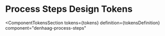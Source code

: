 <!-- @license CC0-1.0 -->


<Meta id="react-process-steps--design-tokens" title="React Component/Process Steps/Design Tokens" />

# Process Steps Design Tokens

<ComponentTokensSection
  tokens={tokens}
  definition={tokensDefinition}
  component="denhaag-process-steps"
></ComponentTokensSection>
